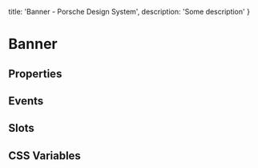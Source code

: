 
  title: 'Banner - Porsche Design System',
  description: 'Some description'
}

# Banner <ComponentStatus tagName="p-banner"></ComponentStatus>

## Properties

<ComponentMetaProps tagName="p-banner"></ComponentMetaProps>

## Events

<ComponentMetaEvents tagName="p-banner"></ComponentMetaEvents>

## Slots

<ComponentMetaSlots tagName="p-banner"></ComponentMetaSlots>

## CSS Variables

<ComponentMetaCssVariables tagName="p-banner"></ComponentMetaCssVariables>